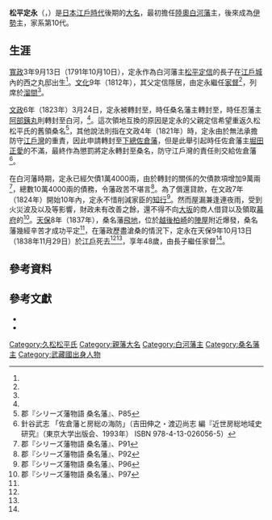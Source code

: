 {{noteTA
|1=zh-hans:久松松平;zh-hk:久松松平;zh-tw:久松松平;
}}
{{Infobox officeholder 
| name= 松平定永
| image= Matsudaira Sadanaga.jpg
| caption=

| order={{link-ja|桑名藩|桑名藩}}藩主
| term_start=1823年
| term_end=1838年
| predecessor= {{link-ja|松平忠堯|松平忠堯}}
| successor= {{link-ja|松平定和|松平定和}}

| order1=[[白河藩|白河藩]]藩主
| term_start1=1812年
| term_end1=1823年
| predecessor1= [[松平定信|松平定信]]
| successor1= [[阿部正權|阿部正權]]

| birth_date={{birth date|1791|10|10}}<br>（[[寬政|寬政]]3年9月13日）
| birth_place= 日本[[江戶城|江戶城]]內的西之丸邸（今[[東京|東京]]）
| death_date={{death date and age|1838|11|29|1791|10|10}}<br>（[[天保_(日本)|天保]]9年10月13日）
| death_place= 日本[[江戶|江戶]]
| module  = {{日本武士|child=yes
|時代= [[江戶時代|江戶時代]]後期
|幼名= 太郎丸
|改名=
|别名= 
|諡号= 
|神号= 
|戒名= 
|洗禮名= 
|墓所=  [[東京都|東京都]][[江東區_(東京都)|江東區]][[白河_(江東區)|白河]]的{{Link-ja|靈巖寺 (江東區)|霊巌寺 (江東区)|靈巖寺}}<br>[[三重縣|三重縣]][[桑名市|桑名市]]東方的照源寺<ref name="桑名藩80">郡『シリーズ藩物語 桑名藩』、P80</ref>
|朝廷官位=  [[從四位|從四位]]下[[近衛府|左近衛權少將]]、[[式部省|式部大輔]]<ref name="桑名藩80"/>
|幕府職位=   
|主君= 
|藩= [[陸奧國|陸奧]][[白河藩|白河藩]]主→[[伊勢國|伊勢]]{{Link-ja|桑名藩|桑名藩}}主
|氏族= {{Link-ja|久松氏|久松氏|久松松平氏}}
|父= [[松平定信|松平定信]]
|母= 隼姬（{{Link-ja|加藤泰武|加藤泰武}}之女）
|養父= 
|養母=
|兄弟= {{Link-ja|真田幸貫|真田幸貫}}
|姐妹= 福姬（{{Link-ja|松平定則|松平定則}}正室）、清昌院（{{Link-ja|諏訪忠恕|諏訪忠恕}}正室）、保壽院（{{Link-ja|加藤泰濟|加藤泰済}}正室）、壽姬（{{Link-ja|牧野忠鎮|牧野忠鎮}}正室，後來成為{{Link-ja|內藤信敦|内藤信敦}}繼室）、蓁（{{Link-ja|松浦熈|松浦熈}}正室）、{{Link-ja|松平輝健|松平輝健}}正室
|正室= 綱姬（{{Link-ja|蜂須賀治昭|蜂須賀治昭}}之女）<ref name="桑名藩80"/>
|側室= 
|子= {{Link-ja|松平定和|松平定和}}、{{Link-ja|板倉勝靜|板倉勝静}}、{{Link-ja|土岐賴之|土岐頼之}}、{{Link-ja|松平近説|松平近説}}
|女= {{Link-ja|石川總祿|石川総禄}}正室（後為{{Link-ja|九鬼隆都|九鬼隆都}}繼室）
|養子= 
|養女= 
 }}
}}
'''松平定永'''（{{jpn|j=松平 定永|hg=まつだいら さだなが|rm=Matsudaira Sadanaga}}，{{bd|1791年|10月10日|1838年|11月29日|catIdx=Matsudaira Sadanaga}}）是[[日本|日本]][[江戶時代|江戶時代]]後期的[[大名_(稱謂)|大名]]，最初擔任[[陸奧國|陸奧]][[白河藩|白河藩]]主，後來成為[[伊勢國|伊勢]]{{Link-ja|桑名藩|桑名藩}}主，{{Link-ja|松平定綱|松平定綱}}家系{{Link-ja|久松氏|久松氏|久松松平氏}}第10代。

==生涯==
[[寬政|寬政]]3年9月13日（1791年10月10日），定永作為白河藩主[[松平定信|松平定信]]的長子在[[江戶城|江戶城]]內的西之丸邸出生<ref name="桑名藩80"/>。[[文化_(年號)|文化]]9年（1812年），其父定信隱居，由定永繼任[[家督|家督]]<ref name="桑名藩80"/>，列席於[[伺候席|溜間]]<ref name="桑名藩80"/>。

[[文政|文政]]6年（1823年）3月24日，定永被轉封至{{Link-ja|桑名藩|桑名藩}}，時任桑名藩主{{Link-ja|松平忠堯|松平忠堯}}轉封至{{Link-ja|忍藩|忍藩}}，時任忍藩主[[阿部正權|阿部銕丸]]則轉封至白河，{{Link-ja|三方領地互換|三方領替え}}<ref name="桑名藩80"/>。這次領地互換的原因是定永的父親定信希望重返久松松平氏的舊領桑名<ref name="桑名藩85">郡『シリーズ藩物語 桑名藩』、P85</ref>，其他說法則指在文政4年（1821年）時，定永由於無法承擔防守[[東京灣|江戶灣]]的重責，因此申請轉封至[[下總國|下總]][[佐倉藩|佐倉藩]]，但是此舉引起時任佐倉藩主[[堀田正愛|堀田正愛]]的不滿，最終作為懲罰將定永轉封至桑名，防守江戶灣的責任則交給佐倉藩<ref>針谷武志 「佐倉藩と房総の海防」（吉田伸之・渡辺尚志 編『近世房総地域史研究』（東京大学出版会、1993年） ISBN 978-4-13-026056-5）</ref>。

在白河藩時期，定永已經欠債1萬4000兩，由於轉封的關係的欠債款項增加9萬兩<ref name="桑名藩91">郡『シリーズ藩物語 桑名藩』、P91</ref>，總數10萬4000兩的債務，令藩政苦不堪言<ref name="桑名藩92">郡『シリーズ藩物語 桑名藩』、P92</ref>。為了償還貸款，在文政7年（1824年）開始10年內，定永不惜削減家臣的[[知行|知行]]<ref name="桑名藩96">郡『シリーズ藩物語 桑名藩』、P96</ref>。然而屋漏兼逢連夜雨，{{Link-ja|江戶藩邸|江戸藩邸|江戶上屋敷}}受到火災波及以及{{Link-ja|手傳普請|手伝普請}}等影響，財政未有改善之餘，還不得不向[[大阪市|大坂]]的商人借貸以及領取[[江戶幕府|幕府]]的{{Link-ja|御用金|御用金}}<ref name="桑名藩97">郡『シリーズ藩物語 桑名藩』、P97</ref>。[[天保_(日本)|天保]]8年（1837年），桑名藩[[飛地|飛地]]，位於[[越後國|越後]][[柏崎市|柏崎]]的[[陣屋|陣屋]]附近爆發{{Link-ja|生田萬之亂|生田万の乱}}，桑名藩幾經辛苦才成功平定<ref name="桑名藩97"/>，在藩政歷盡滄桑的情況下，定永在天保9年10月13日（1838年11月29日）於[[江戶|江戶]]死去<ref name="桑名藩80"/><ref name="桑名藩97"/>，享年48歲，由長子{{Link-ja|松平定和|松平定和}}繼任家督<ref name="桑名藩97"/>。

== 參考資料 ==
{{reflist}}

== 參考文獻 ==
* {{Cite book|author=吉田伸之和渡邊尚志|editor=針谷武志|script-title=ja:佐倉藩と房総の海防|publisher=[[東京大學出版會|東京大學出版會]]|date=1993|isbn=978-4-13-026056-5}}
* {{Cite book|author=郡義武|script-title=ja:桑名藩|series=シリーズ藩物語|publisher={{Link-ja|現代書館|現代書館}}|date=2009年11月|isbn=978-4768471173}}

{{白河藩主|久松松平氏|4代|1812年 - 1823年}}
{{桑名藩主|久松松平氏||1823年 - 1838年}}

{{DEFAULTSORT:Matsudaira Sadanaga}}
[[Category:久松松平氏|Category:久松松平氏]]
[[Category:親藩大名|Category:親藩大名]]
[[Category:白河藩主|Category:白河藩主]]
[[Category:桑名藩主|Category:桑名藩主]]
[[Category:武藏國出身人物|Category:武藏國出身人物]]